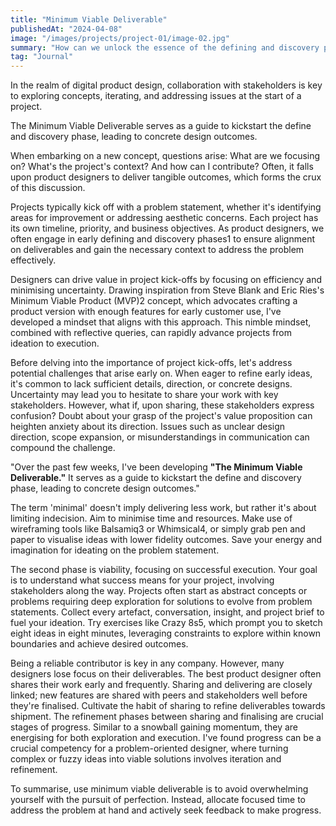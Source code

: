 ```yaml
---
title: "Minimum Viable Deliverable"
publishedAt: "2024-04-08"
image: "/images/projects/project-01/image-02.jpg"
summary: "How can we unlock the essence of the defining and discovery phases for new design projects, ultimately achieving 0 to 1 outcomes?"
tag: "Journal"
---
```


In the realm of digital product design, collaboration with stakeholders is key to exploring concepts, iterating, and addressing issues at the start of a project.

The Minimum Viable Deliverable serves as a guide to kickstart the define and discovery phase, leading to concrete design outcomes.

When embarking on a new concept, questions arise: What are we focusing on? What's the project's context? And how can I contribute? Often, it falls upon product designers to deliver tangible outcomes, which forms the crux of this discussion.

Projects typically kick off with a problem statement, whether it's identifying areas for improvement or addressing aesthetic concerns. Each project has its own timeline, priority, and business objectives. As product designers, we often engage in early defining and discovery phases1 to ensure alignment on deliverables and gain the necessary context to address the problem effectively.

Designers can drive value in project kick-offs by focusing on efficiency and minimising uncertainty. Drawing inspiration from Steve Blank and Eric Ries's Minimum Viable Product (MVP)2 concept, which advocates crafting a product version with enough features for early customer use, I've developed a mindset that aligns with this approach. This nimble mindset, combined with reflective queries, can rapidly advance projects from ideation to execution.

Before delving into the importance of project kick-offs, let's address potential challenges that arise early on. When eager to refine early ideas, it's common to lack sufficient details, direction, or concrete designs. Uncertainty may lead you to hesitate to share your work with key stakeholders. However, what if, upon sharing, these stakeholders express confusion? Doubt about your grasp of the project's value proposition can heighten anxiety about its direction. Issues such as unclear design direction, scope expansion, or misunderstandings in communication can compound the challenge.

"Over the past few weeks, I've been developing **"The Minimum Viable Deliverable."** It serves as a guide to kickstart the define and discovery phase, leading to concrete design outcomes."

The term 'minimal' doesn't imply delivering less work, but rather it's about limiting indecision. Aim to minimise time and resources. Make use of wireframing tools like Balsamiq3 or Whimsical4, or simply grab pen and paper to visualise ideas with lower fidelity outcomes. Save your energy and imagination for ideating on the problem statement.

The second phase is viability, focusing on successful execution. Your goal is to understand what success means for your project, involving stakeholders along the way. Projects often start as abstract concepts or problems requiring deep exploration for solutions to evolve from problem statements. Collect every artefact, conversation, insight, and project brief to fuel your ideation. Try exercises like Crazy 8s5, which prompt you to sketch eight ideas in eight minutes, leveraging constraints to explore within known boundaries and achieve desired outcomes.

Being a reliable contributor is key in any company. However, many designers lose focus on their deliverables. The best product designer often shares their work early and frequently. Sharing and delivering are closely linked; new features are shared with peers and stakeholders well before they're finalised. Cultivate the habit of sharing to refine deliverables towards shipment. The refinement phases between sharing and finalising are crucial stages of progress. Similar to a snowball gaining momentum, they are energising for both exploration and execution. I've found progress can be a crucial competency for a problem-oriented designer, where turning complex or fuzzy ideas into viable solutions involves iteration and refinement.

To summarise, use minimum viable deliverable is to avoid overwhelming yourself with the pursuit of perfection. Instead, allocate focused time to address the problem at hand and actively seek feedback to make progress.